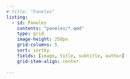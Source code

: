 ```yaml
---
# title: "Paneles"
listing:
  - id: Paneles
    contents: "paneles/*.qmd"
    type: grid
    image-height: 250px
    grid-columns: 5
    sort: sortby
    fields: [image, title, subtitle, author]
    grid-item-align: center
    
---
```


:::{#equipo}
:::



